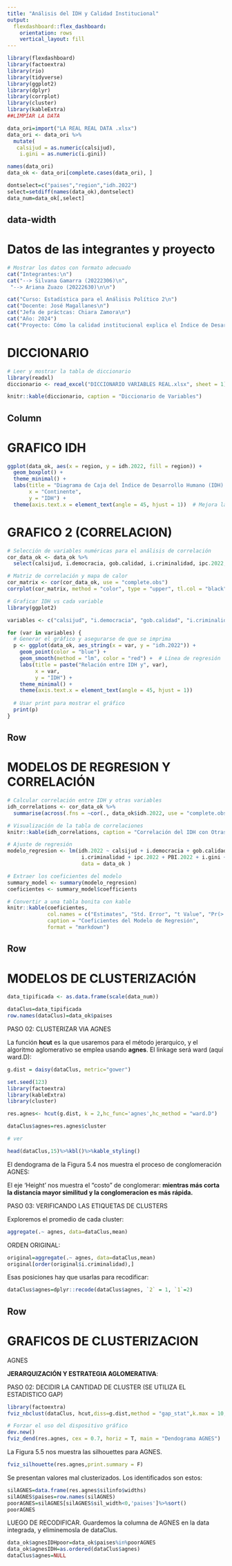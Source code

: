 ---
title: "Análisis del IDH y Calidad Institucional"
output:
  flexdashboard::flex_dashboard:
    orientation: rows
    vertical_layout: fill
---

```{r setup, include=FALSE}
library(flexdashboard)
library(factoextra)
library(rio)
library(tidyverse)
library(ggplot2)
library(dplyr)
library(corrplot)
library(cluster)
library(kableExtra)
##LIMPIAR LA DATA

data_ori=import("LA REAL REAL DATA .xlsx")
data_ori <- data_ori %>%
  mutate(
   calsijud = as.numeric(calsijud),
    i.gini = as.numeric(i.gini))

names(data_ori)
data_ok <- data_ori[complete.cases(data_ori), ]

dontselect=c("paises","region","idh.2022")
select=setdiff(names(data_ok),dontselect) 
data_num=data_ok[,select]
```

{data-width=650}
-----------------------------------------------------------------------

# Datos de las integrantes y proyecto
  
```{r}
# Mostrar los datos con formato adecuado
cat("Integrantes:\n")
cat("--> Silvana Gamarra (20222306)\n", 
 "--> Ariana Zuazo (20222630)\n\n")

cat("Curso: Estadística para el Análisis Político 2\n")
cat("Docente: José Magallanes\n")
cat("Jefa de práctcas: Chiara Zamora\n")
cat("Año: 2024")
cat("Proyecto: Cómo la calidad institucional explica el Índice de Desarrollo Humano\n")
```


# DICCIONARIO

```{r}
# Leer y mostrar la tabla de diccionario
library(readxl)
diccionario <- read_excel("DICCIONARIO VARIABLES REAL.xlsx", sheet = 1)
```
```{r}
knitr::kable(diccionario, caption = "Diccionario de Variables")

```

Column {data-width=350}
-----------------------------------------------------------------------

# GRAFICO IDH 

```{r}
ggplot(data_ok, aes(x = region, y = idh.2022, fill = region)) +
  geom_boxplot() +
  theme_minimal() +
  labs(title = "Diagrama de Caja del Índice de Desarrollo Humano (IDH) por Continente", 
       x = "Continente", 
       y = "IDH") +
  theme(axis.text.x = element_text(angle = 45, hjust = 1))  # Mejora la legibilidad de los nombres

```

# GRAFICO 2 (CORRELACION)

```{r}
# Selección de variables numéricas para el análisis de correlación
cor_data_ok <- data_ok %>%
  select(calsijud, i.democracia, gob.calidad, i.criminalidad, ipc.2022, PBI.2022, i.gini, i.caphumano)

# Matriz de correlación y mapa de calor
cor_matrix <- cor(cor_data_ok, use = "complete.obs")
corrplot(cor_matrix, method = "color", type = "upper", tl.col = "black", tl.srt = 45)

```
```{r}
# Graficar IDH vs cada variable
library(ggplot2)

variables <- c("calsijud", "i.democracia", "gob.calidad", "i.criminalidad", "ipc.2022", "PBI.2022", "i.gini", "i.caphumano")

for (var in variables) {
  # Generar el gráfico y asegurarse de que se imprima
  p <- ggplot(data_ok, aes_string(x = var, y = "idh.2022")) +
    geom_point(color = "blue") +
    geom_smooth(method = "lm", color = "red") +  # Línea de regresión
    labs(title = paste("Relación entre IDH y", var),
         x = var,
         y = "IDH") +
    theme_minimal() +
    theme(axis.text.x = element_text(angle = 45, hjust = 1))
  
  # Usar print para mostrar el gráfico
  print(p)
}

```

Row {data-width=650}
-----------------------------------------------------------------------

# MODELOS DE REGRESION Y CORRELACIÓN

```{r}
# Calcular correlación entre IDH y otras variables
idh_correlations <- cor_data_ok %>%
  summarise(across(.fns = ~cor(., data_ok$idh.2022, use = "complete.obs")))

# Visualización de la tabla de correlaciones
knitr::kable(idh_correlations, caption = "Correlación del IDH con Otras Variables")

```

```{r}
# Ajuste de regresión
modelo_regresion <- lm(idh.2022 ~ calsijud + i.democracia + gob.calidad + 
                        i.criminalidad + ipc.2022 + PBI.2022 + i.gini + i.caphumano, 
                        data = data_ok )

# Extraer los coeficientes del modelo
summary_model <- summary(modelo_regresion)
coeficientes <- summary_model$coefficients

# Convertir a una tabla bonita con kable
knitr::kable(coeficientes, 
             col.names = c("Estimates", "Std. Error", "t Value", "Pr(>|t|)"),
             caption = "Coeficientes del Modelo de Regresión",
             format = "markdown")
```


Row {data-width=650}
-----------------------------------------------------------------------

# MODELOS DE CLUSTERIZACIÓN

```{r}
data_tipificada <- as.data.frame(scale(data_num))
```

```{r}
dataClus=data_tipificada
row.names(dataClus)=data_ok$paises
```



PASO 02: CLUSTERIZAR VIA AGNES

La función **hcut** es la que usaremos para el método jerarquico, y el algoritmo aglomerativo se emplea usando **agnes**. El linkage será ward (aquí ward.D):

```{r}
g.dist = daisy(dataClus, metric="gower")
```

```{r}
set.seed(123)
library(factoextra)
library(kableExtra)
library(cluster)

res.agnes<- hcut(g.dist, k = 2,hc_func='agnes',hc_method = "ward.D")

dataClus$agnes=res.agnes$cluster

# ver

head(dataClus,15)%>%kbl()%>%kable_styling()
```

El dendograma de la Figura 5.4 nos muestra el proceso de conglomeración AGNES:



El eje ‘Height’ nos muestra el “costo” de conglomerar: **mientras más corta la distancia mayor similitud y la conglomeracion es más rápida.**


PASO 03: VERIFICANDO LAS ETIQUETAS DE CLUSTERS

Exploremos el promedio de cada cluster:

```{r}
aggregate(.~ agnes, data=dataClus,mean)
```

ORDEN ORIGINAL:

```{r}
original=aggregate(.~ agnes, data=dataClus,mean)
original[order(original$i.criminalidad),]
```

Esas posiciones hay que usarlas para recodificar:

```{r}
dataClus$agnes=dplyr::recode(dataClus$agnes, `2` = 1, `1`=2)
```




Row {data-width=650}
-----------------------------------------------------------------------

# GRAFICOS DE CLUSTERIZACION

AGNES

**JERARQUIZACIÓN Y ESTRATEGIA AGLOMERATIVA**:

PASO 02: DECIDIR LA CANTIDAD DE CLUSTER (SE UTILIZA EL ESTADISTICO GAP)

```{r}
library(factoextra)
fviz_nbclust(dataClus, hcut,diss=g.dist,method = "gap_stat",k.max = 10,verbose = F,hc_func = "agnes")
```


```{r}
# Forzar el uso del dispositivo gráfico
dev.new()
fviz_dend(res.agnes, cex = 0.7, horiz = T, main = "Dendograma AGNES")

```

La Figura 5.5 nos muestra las silhouettes para AGNES.

```{r}
fviz_silhouette(res.agnes,print.summary = F)
```
Se presentan valores mal clusterizados. Los identificados son estos:

```{r}
silAGNES=data.frame(res.agnes$silinfo$widths)
silAGNES$paises=row.names(silAGNES)
poorAGNES=silAGNES[silAGNES$sil_width<0,'paises']%>%sort()
poorAGNES
```
LUEGO DE RECODIFICAR. Guardemos la columna de AGNES en la data integrada, y eliminemosla de dataClus.

```{r}
data_ok$agnesIDHpoor=data_ok$paises%in%poorAGNES
data_ok$agnesIDH=as.ordered(dataClus$agnes)
dataClus$agnes=NULL
```
